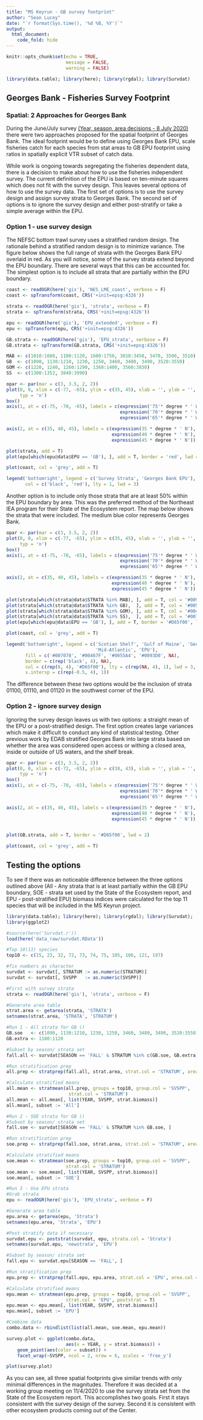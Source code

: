 ```yaml
---
title: "MS Keyrun - GB survey footprint"
author: "Sean Lucey"
date: "`r format(Sys.time(), '%d %B, %Y')`"
output:
  html_document:
    code_fold: hide
---
```


```r
knitr::opts_chunk$set(echo = TRUE, 
                      message = FALSE,
                      warning = FALSE)

library(data.table); library(here); library(rgdal); library(Survdat) 

```

## Georges Bank - Fisheries Survey Footprint

### Spatial: 2 Approaches for Georges Bank

During the June/July survey <a href="https://noaa-edab.github.io/ms-keyrun/DatasetDimensions.html" target="_blank"> (Year, season, area decisions - 8 July 2020) </a> there were two approaches proposed for the spatial footprint of Georges Bank.  The ideal footprint would be to define using Georges Bank EPU, scale fisheries catch for each species from stat areas to GB EPU footprint using ratios in spatially explicit VTR subset of catch data. 

While work is ongoing towards segregating the fisheries dependent data, there is a decision to make about how to use the fisheries independent survey.  The current definition of the EPU is based on ten-minute squares which does not fit with the survey design.  This leaves several options of how to use the survey data.  The first set of options is to use the survey design and assign survey strata to Georges Bank.  The second set of options is to ignore the survey design and either post-stratify or take a simple average within the EPU.  

### Option 1 - use survey design {#opt1}
The NEFSC bottom trawl survey uses a stratified random design.  The rationale behind a stratified random design is to minimize variance. The figure below shows the full range of strata with the Georges Bank EPU overlaid in red. As you will notice, some of the survey strata extend beyond the EPU boundary.  There are several ways that this can be accounted for.  The simplest option is to include all strata that are partially within the EPU boundary.

```r
coast <- readOGR(here('gis'), 'NES_LME_coast', verbose = F)
coast <- spTransform(coast, CRS('+init=epsg:4326'))

strata <- readOGR(here('gis'), 'strata', verbose = F)
strata <- spTransform(strata, CRS('+init=epsg:4326'))

epu <- readOGR(here('gis'), 'EPU_extended', verbose = F)
epu <- spTransform(epu, CRS('+init=epsg:4326'))

GB.strata <- readOGR(here('gis'), 'EPU_strata', verbose = F)
GB.strata <- spTransform(GB.strata, CRS('+init=epsg:4326'))

MAB <- c(1010:1080, 1100:1120, 1600:1750, 3010:3450, 3470, 3500, 3510)
GB  <- c(1090, 1130:1210, 1230, 1250, 3460, 3480, 3490, 3520:3550)
GOM <- c(1220, 1240, 1260:1290, 1360:1400, 3560:3830)
SS  <- c(1300:1352, 3840:3990)
```

```r
opar <- par(mar = c(3, 3.5, 2, 2))
plot(0, 0, xlim = c(-77, -65), ylim = c(35, 45), xlab = '', ylab = '', axes = F,
     typ = 'n')
box()
axis(1, at = c(-75, -70, -65), labels = c(expression('75'* degree * ' W'), 
                                          expression('70'* degree * ' W'),
                                          expression('65'* degree * ' W')))

axis(2, at = c(35, 40, 45), labels = c(expression(35 * degree * ' N'),
                                       expression(40 * degree * ' N'),
                                       expression(45 * degree * ' N')), las = T)

plot(strata, add = T)
plot(epu[which(epu@data$EPU == 'GB'), ], add = T, border = 'red', lwd = 2)

plot(coast, col = 'grey', add = T)

legend('bottomright', legend = c('Survey Strata', 'Georges Bank EPU'), 
       col = c('black', 'red'), lty = 1, lwd = 3)

```

Another option is to include only those strata that are at least 50% within the EPU boundary by area.  This was the preferred method of the Northeast IEA program for their State of the Ecosystem report.  The map below shows the strata that were included.  The medium blue color represents Georges Bank.

```r
opar <- par(mar = c(3, 3.5, 2, 2))
plot(0, 0, xlim = c(-77, -65), ylim = c(35, 45), xlab = '', ylab = '', axes = F,
     typ = 'n')
box()
axis(1, at = c(-75, -70, -65), labels = c(expression('75'* degree * ' W'), 
                                          expression('70'* degree * ' W'),
                                          expression('65'* degree * ' W')))

axis(2, at = c(35, 40, 45), labels = c(expression(35 * degree * ' N'),
                                       expression(40 * degree * ' N'),
                                       expression(45 * degree * ' N')), las = T)

plot(strata[which(strata@data$STRATA %in% MAB), ], add = T, col = '#0093D0')
plot(strata[which(strata@data$STRATA %in% GB),  ], add = T, col = '#0055A4')
plot(strata[which(strata@data$STRATA %in% GOM), ], add = T, col = '#00467F')
plot(strata[which(strata@data$STRATA %in% SS),  ], add = T, col = '#007078')
plot(epu[which(epu@data$EPU == 'GB'), ], add = T, border = '#D65f00', lwd = 2)

plot(coast, col = 'grey', add = T)

legend('bottomright', legend = c('Scotian Shelf', 'Gulf of Maine', 'Georges Bank',
                                 'Mid-Atlantic', 'EPU'), 
       fill = c('#007078', '#00467F', '#0055A4', '#0093D0', NA), 
       border = c(rep('black', 4), NA), 
       col = c(rep(0, 4), '#D65f00'), lty = c(rep(NA, 4), 1), lwd = 3, 
       x.intersp = c(rep(-0.5, 4), 1))


```

The difference between these two options would be the inclusion of strata 01100, 01110, and 01120 in the southwest corner of the EPU.

### Option 2 - ignore survey design
Ignoring the survey design leaves us with two options: a straight mean of the EPU or a post-stratified design.  The first option creates large variances which make it difficult to conduct any kind of statistical testing.  Other previous work by EDAB stratified Georges Bank into large strata based on whether the area was considered open access or withing a closed area, inside or outside of US waters, and the shelf break.  

```r
opar <- par(mar = c(3, 3.5, 2, 2))
plot(0, 0, xlim = c(-72, -65), ylim = c(38, 43), xlab = '', ylab = '', axes = F,
     typ = 'n')
box()
axis(1, at = c(-75, -70, -65), labels = c(expression('75'* degree * ' W'), 
                                          expression('70'* degree * ' W'),
                                          expression('65'* degree * ' W')))

axis(2, at = c(35, 40, 45), labels = c(expression(35 * degree * ' N'),
                                       expression(40 * degree * ' N'),
                                       expression(45 * degree * ' N')), las = T)


plot(GB.strata, add = T, border = '#D65f00', lwd = 2)

plot(coast, col = 'grey', add = T)
```


## Testing the options
To see if there was an noticeable difference between the three options outlined above (All - Any strata that is at least partially within the GB EPU boundary, SOE - strata set used by the State of the Ecosystem report, and EPU - post-stratified EPU) biomass indices were calculated for the top 11 species that will be included in the MS Keyrun project.  

```r
library(data.table); library(here); library(rgdal); library(Survdat);
library(ggplot2)

#source(here('Survdat.r'))
load(here('data_raw/survdat.RData'))

#Top 10(11) species
top10 <- c(15, 23, 32, 72, 73, 74, 75, 105, 106, 121, 197)

#fix numbers as character
survdat <- survdat[, STRATUM := as.numeric(STRATUM)]
survdat <- survdat[, SVSPP   := as.numeric(SVSPP)]

#First with survey strata
strata <- readOGR(here('gis'), 'strata', verbose = F)

#Generate area table
strat.area <- getarea(strata, 'STRATA')
setnames(strat.area, 'STRATA', 'STRATUM')

#Run 1 - All strata for GB ()
GB.soe   <- c(1090, 1130:1210, 1230, 1250, 3460, 3480, 3490, 3520:3550)
GB.extra <- 1100:1120

#Subset by season/ strata set
fall.all <- survdat[SEASON == 'FALL' & STRATUM %in% c(GB.soe, GB.extra), ]

#Run stratification prep
all.prep <- stratprep(fall.all, strat.area, strat.col = 'STRATUM', area.col = 'Area')

#Calculate stratified means
all.mean <- stratmean(all.prep, groups = top10, group.col = 'SVSPP', 
                       strat.col = 'STRATUM')
all.mean <- all.mean[, list(YEAR, SVSPP, strat.biomass)]
all.mean[, subset := 'All']

#Run 2 - SOE strata for GB ()
#Subset by season/ strata set
fall.soe <- survdat[SEASON == 'FALL' & STRATUM %in% GB.soe, ]

#Run stratification prep
soe.prep <- stratprep(fall.soe, strat.area, strat.col = 'STRATUM', area.col = 'Area')

#Calculate stratified means
soe.mean <- stratmean(soe.prep, groups = top10, group.col = 'SVSPP', 
                      strat.col = 'STRATUM')
soe.mean <- soe.mean[, list(YEAR, SVSPP, strat.biomass)]
soe.mean[, subset := 'SOE']

#Run 3 - Use EPU strata
#Grab strata
epu <- readOGR(here('gis'), 'EPU_strata', verbose = F)

#Generate area table
epu.area <- getarea(epu, 'Strata')
setnames(epu.area, 'Strata', 'EPU')

#Post stratify data if necessary
survdat.epu <- poststrat(survdat, epu, strata.col = 'Strata')
setnames(survdat.epu, 'newstrata', 'EPU')

#Subset by season/ strata set
fall.epu <- survdat.epu[SEASON == 'FALL', ]

#Run stratification prep
epu.prep <- stratprep(fall.epu, epu.area, strat.col = 'EPU', area.col = 'Area')

#Calculate stratified means
epu.mean <- stratmean(epu.prep, groups = top10, group.col = 'SVSPP', 
                      strat.col = 'EPU', poststrat = T)
epu.mean <- epu.mean[, list(YEAR, SVSPP, strat.biomass)]
epu.mean[, subset := 'EPU']

#Combine data
combo.data <- rbindlist(list(all.mean, soe.mean, epu.mean))

survey.plot <- ggplot(combo.data,
                      aes(x = YEAR, y = strat.biomass)) +
    geom_point(aes(color = subset)) +
    facet_wrap(~SVSPP, ncol = 2, nrow = 6, scales = 'free_y')

plot(survey.plot)

```

As you can see, all three spatial footprints give similar trends with only minimal differences in the magnitudes.  Therefore it was decided at a working group meeting on 11/4/2020 to use the survey strata set from the State of the Ecosystem report.  This accomplishes two goals.  First it stays consistent with the survey design of the survey.  Second it is consistent with other ecosystem products coming out of the Center.

